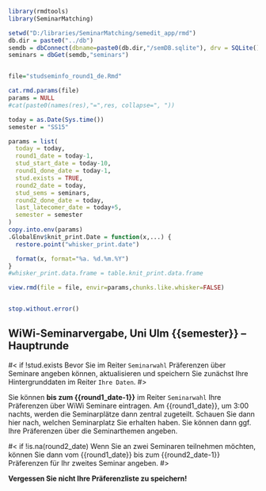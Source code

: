
```r
library(rmdtools)
library(SeminarMatching)

setwd("D:/libraries/SeminarMatching/semedit_app/rmd")
db.dir = paste0("../db")
semdb = dbConnect(dbname=paste0(db.dir,"/semDB.sqlite"), drv = SQLite())
seminars = dbGet(semdb,"seminars")


file="studseminfo_round1_de.Rmd"

cat.rmd.params(file)
params = NULL
#cat(paste0(names(res),"=",res, collapse=", "))

today = as.Date(Sys.time())
semester = "SS15"

params = list(
  today = today,
  round1_date = today-1,  
  stud_start_date = today-10,
  round1_done_date = today-1,
  stud.exists = TRUE,
  round2_date = today,
  stud_sems = seminars,
  round2_done_date = today,
  last_latecomer_date = today+5,
  semester = semester
)
copy.into.env(params)
.GlobalEnv$knit_print.Date = function(x,...) {
  restore.point("whisker_print.date")

  format(x, format="%a. %d.%m.%Y")
}
#whisker_print.data.frame = table.knit_print.data.frame

view.rmd(file = file, envir=params,chunks.like.whisker=FALSE)


stop.without.error()
```

<!-- START -->

## WiWi-Seminarvergabe, Uni Ulm {{semester}} -- Hauptrunde

#< if !stud.exists
Bevor Sie im Reiter `Seminarwahl` Präferenzen über Seminare angeben können, aktualisieren und speichern Sie zunächst Ihre Hintergrunddaten im Reiter `Ihre Daten`.
#>

Sie können **bis zum {{round1_date-1}}** im Reiter `Seminarwahl` Ihre Präferenzen über WiWi Seminare eintragen. Am {{round1_date}}, um 3:00 nachts, werden die Seminarplätze dann zentral zugeteilt. Schauen Sie dann hier nach, welchen Seminarplatz Sie erhalten haben. Sie können dann ggf. Ihre Präferenzen über die Seminarthemen angeben.

#< if !is.na(round2_date)
Wenn Sie an zwei Seminaren teilnehmen möchten, können Sie dann vom {{round1_date}} bis zum {{round2_date-1}} Präferenzen für Ihr zweites Seminar angeben.
#>

**Vergessen Sie nicht Ihre Präferenzliste zu speichern!**
